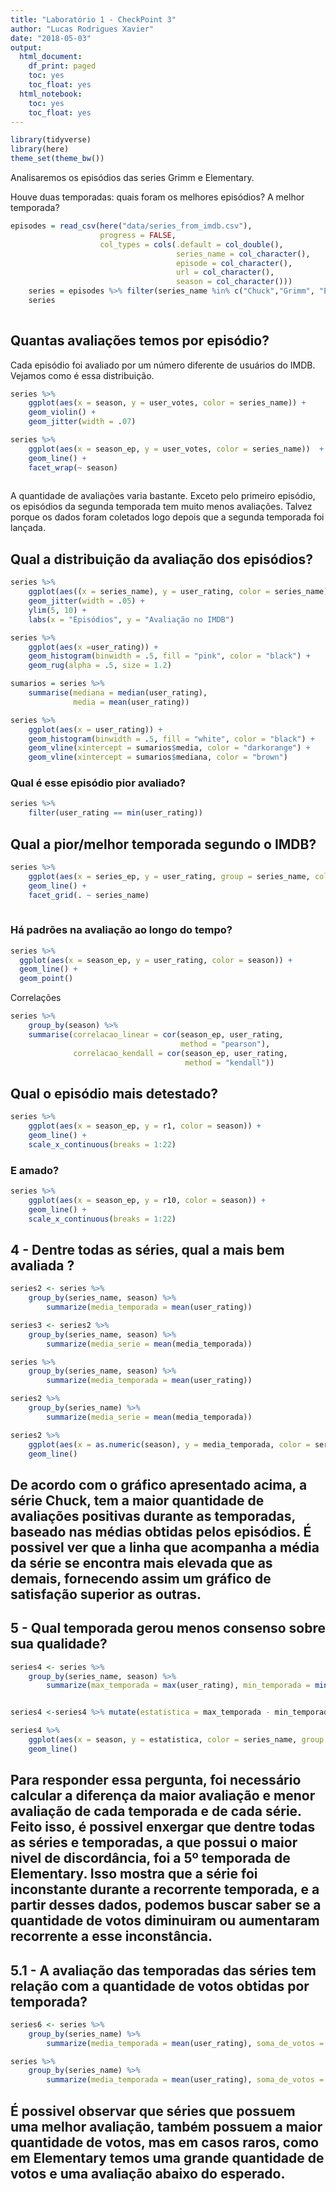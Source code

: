 ```yaml
---
title: "Laboratório 1 - CheckPoint 3"
author: "Lucas Rodrigues Xavier"
date: "2018-05-03"
output:
  html_document:
    df_print: paged
    toc: yes
    toc_float: yes
  html_notebook:
    toc: yes
    toc_float: yes
---
```


```r
library(tidyverse)
library(here)
theme_set(theme_bw())
```

Analisaremos os episódios das series Grimm e Elementary. 

Houve duas temporadas: quais foram os melhores episódios? A melhor temporada?

```r
episodes = read_csv(here("data/series_from_imdb.csv"), 
                    progress = FALSE,
                    col_types = cols(.default = col_double(), 
                                     series_name = col_character(), 
                                     episode = col_character(), 
                                     url = col_character(),
                                     season = col_character()))
    series = episodes %>% filter(series_name %in% c("Chuck","Grimm", "Elementary", "Cold Case", "Covert Affairs"))
    series
    
```

## Quantas avaliações temos por episódio? 

Cada episódio foi avaliado por um número diferente de usuários do IMDB. Vejamos como é essa distribuição. 

```r
series %>% 
    ggplot(aes(x = season, y = user_votes, color = series_name)) +
    geom_violin() + 
    geom_jitter(width = .07) 
```


```r
series %>% 
    ggplot(aes(x = season_ep, y = user_votes, color = series_name))  + 
    geom_line() + 
    facet_wrap(~ season)
               
```

A quantidade de avaliações varia bastante. Exceto pelo primeiro episódio, os episódios da segunda temporada tem muito menos avaliações. Talvez porque os dados foram coletados logo depois que a segunda temporada foi lançada. 

## Qual a distribuição da avaliação dos episódios?

```r
series %>% 
    ggplot(aes((x = series_name), y = user_rating, color = series_name)) + 
    geom_jitter(width = .05) +
    ylim(5, 10) + 
    labs(x = "Episódios", y = "Avaliação no IMDB")
```

```r
series %>% 
    ggplot(aes(x =user_rating)) + 
    geom_histogram(binwidth = .5, fill = "pink", color = "black") + 
    geom_rug(alpha = .5, size = 1.2)

```

```r
sumarios = series %>% 
    summarise(mediana = median(user_rating), 
              media = mean(user_rating))

series %>% 
    ggplot(aes(x = user_rating)) + 
    geom_histogram(binwidth = .5, fill = "white", color = "black") + 
    geom_vline(xintercept = sumarios$media, color = "darkorange") + 
    geom_vline(xintercept = sumarios$mediana, color = "brown") 
```

### Qual é esse episódio pior avaliado? 

```r
series %>% 
    filter(user_rating == min(user_rating))
```


## Qual a pior/melhor temporada segundo o IMDB?

```r
series %>% 
    ggplot(aes(x = series_ep, y = user_rating, group = series_name, color = season)) +
    geom_line() + 
    facet_grid(. ~ series_name)
    
```


### Há padrões na avaliação ao longo do tempo?

```r
series %>% 
  ggplot(aes(x = season_ep, y = user_rating, color = season)) + 
  geom_line() + 
  geom_point() 
```

Correlações

```r
series %>% 
    group_by(season) %>% 
    summarise(correlacao_linear = cor(season_ep, user_rating, 
                                      method = "pearson"), 
              correlacao_kendall = cor(season_ep, user_rating, 
                                       method = "kendall"))

```

## Qual o episódio mais detestado? 

```r
series %>% 
    ggplot(aes(x = season_ep, y = r1, color = season)) + 
    geom_line() + 
    scale_x_continuous(breaks = 1:22)
```

### E amado? 

```r
series %>%
    ggplot(aes(x = season_ep, y = r10, color = season)) +
    geom_line() +
    scale_x_continuous(breaks = 1:22)
```

## 4 - Dentre todas as séries, qual a mais bem avaliada ?

```r
series2 <- series %>% 
    group_by(series_name, season) %>% 
        summarize(media_temporada = mean(user_rating))

series3 <- series2 %>% 
    group_by(series_name, season) %>% 
        summarize(media_serie = mean(media_temporada))

series %>% 
    group_by(series_name, season) %>% 
        summarize(media_temporada = mean(user_rating))

series2 %>% 
    group_by(series_name) %>% 
        summarize(media_serie = mean(media_temporada))

series2 %>% 
    ggplot(aes(x = as.numeric(season), y = media_temporada, color = series_name ))  + 
    geom_line()
```
## De acordo com o gráfico apresentado acima, a série Chuck, tem a maior quantidade de avaliações positivas durante as temporadas, baseado nas médias obtidas pelos episódios. É possivel ver que a linha que acompanha a média da série se encontra mais elevada que as demais, fornecendo assim um gráfico de satisfação superior as outras.


## 5 - Qual temporada gerou menos consenso sobre sua qualidade?

```r

series4 <- series %>% 
    group_by(series_name, season) %>% 
        summarize(max_temporada = max(user_rating), min_temporada = min(user_rating))


series4 <-series4 %>% mutate(estatistica = max_temporada - min_temporada)

series4 %>%
    ggplot(aes(x = season, y = estatistica, color = series_name, group = series_name)) + 
    geom_line()


```

## Para responder essa pergunta, foi necessário calcular a diferença da maior avaliação e menor avaliação de cada temporada e de cada série. Feito isso, é possivel enxergar que dentre todas as séries e temporadas, a que possui o maior nivel de discordância, foi a 5º temporada de Elementary. Isso mostra que a série foi inconstante durante a recorrente temporada, e a partir desses dados, podemos buscar saber se a quantidade de votos diminuiram ou aumentaram recorrente a esse inconstância.


## 5.1 - A avaliação das temporadas das séries tem relação com a quantidade de votos obtidas por temporada?

```r
series6 <- series %>% 
    group_by(series_name) %>% 
        summarize(media_temporada = mean(user_rating), soma_de_votos = sum(user_votes))

series %>%  
    group_by(series_name) %>% 
        summarize(media_temporada = mean(user_rating), soma_de_votos = sum(user_votes))

```


## É possivel observar que séries que possuem uma melhor avaliação, também possuem a maior quantidade de votos, mas em casos raros, como em Elementary temos uma grande quantidade de votos e uma avaliação abaixo do esperado.